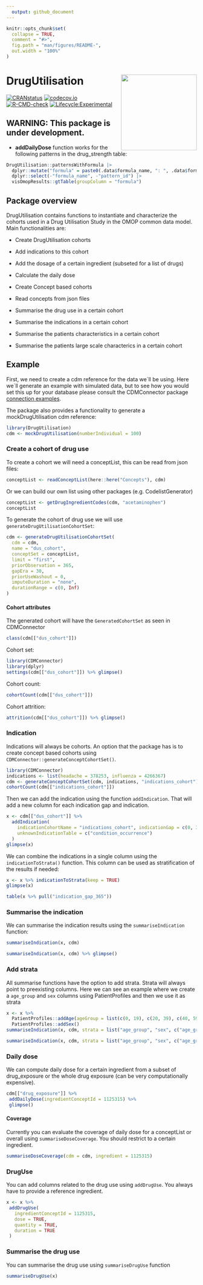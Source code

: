 ```yaml
---
  output: github_document
---
```


<!-- README.md is generated from README.Rmd. Please edit that file -->

```r
knitr::opts_chunk$set(
  collapse = TRUE,
  comment = "#>",
  fig.path = "man/figures/README-",
  out.width = "100%"
)
```

# DrugUtilisation <img src="man/figures/logo.png" align="right" height="200"/>

[![CRANstatus](https://www.r-pkg.org/badges/version/DrugUtilisation)](https://CRAN.R-project.org/package=DrugUtilisation) 
[![codecov.io](https://codecov.io/github/darwin-eu/DrugUtilisation/coverage.svg?branch=main)](https://app.codecov.io/github/darwin-eu/DrugUtilisation?branch=main)
[![R-CMD-check](https://github.com/darwin-eu/DrugUtilisation/workflows/R-CMD-check/badge.svg)](https://github.com/darwin-eu/DrugUtilisation/actions)
[![Lifecycle:Experimental](https://img.shields.io/badge/Lifecycle-Experimental-339999)](https://lifecycle.r-lib.org/articles/stages.html)

## WARNING: This package is under development.

* **addDailyDose** function works for the following patterns in the drug_strength table:

```r
DrugUtilisation::patternsWithFormula |>
  dplyr::mutate("formula" = paste0(.data$formula_name, ": ", .data$formula)) |>
  dplyr::select(-"formula_name", -"pattern_id") |>
  visOmopResults::gtTable(groupColumn = "formula")
```

## Package overview

DrugUtilisation contains functions to instantiate and characterize the cohorts used in a Drug Utilisation Study in the OMOP common data model. Main functionalities are:

- Create DrugUtilisation cohorts

- Add indications to this cohort

- Add the dosage of a certain ingredient (subseted for a list of drugs)

- Calculate the daily dose

- Create Concept based cohorts 

- Read concepts from json files

- Summarise the drug use in a certain cohort

- Summarise the indications in a certain cohort

- Summarise the patients characteristics in a certain cohort

- Summarise the patients large scale characterics in a certain cohort

## Example

First, we need to create a cdm reference for the data we´ll be using. Here we´ll generate an example with simulated data, but to see how you would set this up for your database please consult the CDMConnector package [connection examples](https://darwin-eu.github.io/CDMConnector/articles/a04_DBI_connection_examples.html).

The package also provides a functionality to generate a mockDrugUtilisation cdm reference:

```r
library(DrugUtilisation)
cdm <- mockDrugUtilisation(numberIndividual = 100)
```

### Create a cohort of drug use

To create a cohort we will need a conceptList, this can be read from json files:

```r
conceptList <- readConceptList(here::here("Concepts"), cdm)
```

Or we can build our own list using other packages (e.g. CodelistGenerator)

```r
conceptList <- getDrugIngredientCodes(cdm, "acetaminophen")
conceptList
```

To generate the cohort of drug use we will use `generateDrugUtilisationCohortSet`:

```r
cdm <- generateDrugUtilisationCohortSet(
  cdm = cdm,
  name = "dus_cohort",
  conceptSet = conceptList,
  limit = "first",
  priorObservation = 365,
  gapEra = 30,
  priorUseWashout = 0,
  imputeDuration = "none", 
  durationRange = c(0, Inf)
)
```

#### Cohort attributes

The generated cohort will have the `GeneratedCohortSet` as seen in CDMConnector

```r
class(cdm[["dus_cohort"]])
```

Cohort set:

```r
library(CDMConnector)
library(dplyr)
settings(cdm[["dus_cohort"]]) %>% glimpse()
```

Cohort count:

```r
cohortCount(cdm[["dus_cohort"]])
```

Cohort attrition:

```r
attrition(cdm[["dus_cohort"]]) %>% glimpse()
```

### Indication

Indications will always be cohorts. An option that the package has is to create concept based cohorts using `CDMConnector::generateConceptCohortSet()`.

```r
library(CDMConnector)
indications <- list(headache = 378253, influenza = 4266367)
cdm <- generateConceptCohortSet(cdm, indications, "indications_cohort")
cohortCount(cdm[["indications_cohort"]])
```

Then we can add the indication using the function `addIndication`. That will add a new column for each indication gap and indication. 

```r
x <- cdm[["dus_cohort"]] %>%
  addIndication(
    indicationCohortName = "indications_cohort", indicationGap = c(0, 30, 365), 
    unknownIndicationTable = c("condition_occurrence")
  )
glimpse(x)
```

We can combine the indications in a single column using the `indicationToStrata()` function. This column can be used as stratification of the results if needed:

```r
x <- x %>% indicationToStrata(keep = TRUE)
glimpse(x)
```

```r
table(x %>% pull("indication_gap_365"))
```

### Summarise the indication

We can summarise the indication results using the `summariseIndication` function:

```r
summariseIndication(x, cdm)
```

```r
summariseIndication(x, cdm) %>% glimpse()
```

### Add strata

All summarise functions have the option to add strata. Strata will always point to preexisting columns. Here we can see an example where we create a `age_group` and `sex` columns using PatientProfiles and then we use it as strata

```r
x <- x %>%
  PatientProfiles::addAge(ageGroup = list(c(0, 19), c(20, 39), c(40, 59), c(60, 79), c(80, 150))) %>%
  PatientProfiles::addSex()
summariseIndication(x, cdm, strata = list("age_group", "sex", c("age_group", "sex")))
```

```r
summariseIndication(x, cdm, strata = list("age_group", "sex", c("age_group", "sex"))) %>% glimpse()
```

### Daily dose

We can compute daily dose for a certain ingredient from a subset of drug_exposure or the whole drug exposure (can be very computationally expensive).

```r
cdm[["drug_exposure"]] %>%
 addDailyDose(ingredientConceptId = 1125315) %>%
 glimpse()
```

#### Coverage

Currently you can evaluate the coverage of daily dose for a conceptList or overall using `summariseDoseCoverage`. You should restrict to a certain ingredient.

```r
summariseDoseCoverage(cdm = cdm, ingredient = 1125315) 
```

### DrugUse

You can add columns related to the drug use using `addDrugUse`. You always have to provide a reference ingredient.

```r
x <- x %>%
 addDrugUse(
   ingredientConceptId = 1125315,
   dose = TRUE,
   quantity = TRUE,
   duration = TRUE
 )
```

### Summarise the drug use

You can summarise the drug use using `summariseDrugUse` function

```r
summariseDrugUse(x)
```
